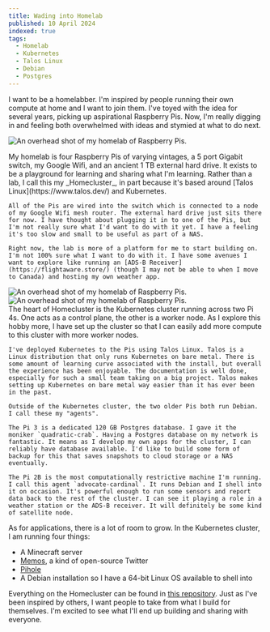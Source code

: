 ```yaml
---
title: Wading into Homelab
published: 10 April 2024
indexed: true
tags:
  - Homelab
  - Kubernetes
  - Talos Linux
  - Debian
  - Postgres
---
```



I want to be a homelabber. I'm inspired by people running their own compute at home and I want to join them. I've toyed with the idea for several years, picking up aspirational Raspberry Pis. Now, I'm really digging in and feeling both overwhelmed with ideas and stymied at what to do next.

<Image
  src={Homelab}
  alt="An overhead shot of my homelab of Raspberry Pis."
  class="object-cover rounded-md mx-auto w-full mb-4"
/>

<div class="grid grid-cols-1 sm:grid-cols-2 sm:gap-4">
  <div>
    My homelab is four Raspberry Pis of varying vintages, a 5 port Gigabit switch, my Google Wifi, and an ancient 1 TB external hard drive. It exists to be a playground for learning and sharing what I'm learning. Rather than a lab, I call this my _Homecluster_, in part because it's based around [Talos Linux](https://www.talos.dev/) and Kubernetes.

    All of the Pis are wired into the switch which is connected to a node of my Google Wifi mesh router. The external hard drive just sits there for now. I have thought about plugging it in to one of the Pis, but I'm not really sure what I'd want to do with it yet. I have a feeling it's too slow and small to be useful as part of a NAS.

    Right now, the lab is more of a platform for me to start building on. I'm not 100% sure what I want to do with it. I have some avenues I want to explore like running an [ADS-B Receiver](https://flightaware.store/) (though I may not be able to when I move to Canada) and hosting my own weather app.

  </div>
  <Image
    src={HomelabAnnotated}
    alt="An overhead shot of my homelab of Raspberry Pis."
    class="object-cover rounded-md mx-auto w-full mb-4"
  />
</div>

<div class="grid grid-cols-1 sm:grid-cols-2 sm:gap-4">
  <Image
    src={HomelabCompute}
    alt="An overhead shot of my homelab of Raspberry Pis."
    class="object-cover rounded-md mx-auto mb-4"
  />
  <div>
    The heart of Homecluster is the Kubernetes cluster running across two Pi 4s. One acts as a control plane, the other is a worker node. As I explore this hobby more, I have set up the cluster so that I can easily add more compute to this cluster with more worker nodes.

    I've deployed Kubernetes to the Pis using Talos Linux. Talos is a Linux distribution that only runs Kubernetes on bare metal. There is some amount of learning curve associated with the install, but overall the experience has been enjoyable. The documentation is well done, especially for such a small team taking on a big project. Talos makes setting up Kubernetes on bare metal way easier than it has ever been in the past.

    Outside of the Kubernetes cluster, the two older Pis both run Debian. I call these my "agents".

    The Pi 3 is a dedicated 120 GB Postgres database. I gave it the moniker `quadratic-crab`. Having a Postgres database on my network is fantastic. It means as I develop my own apps for the cluster, I can reliably have database available. I'd like to build some form of backup for this that saves snapshots to cloud storage or a NAS eventually.

    The Pi 2B is the most computationally restrictive machine I'm running. I call this agent `advocate-cardinal`. It runs Debian and I shell into it on occasion. It's powerful enough to run some sensors and report data back to the rest of the cluster. I can see it playing a role in a weather station or the ADS-B receiver. It will definitely be some kind of satellite node.

  </div>
</div>

As for applications, there is a lot of room to grow. In the Kubernetes cluster, I am running four things:

- A Minecraft server
- [Memos](https://github.com/usememos/memos), a kind of open-source Twitter
- [Pihole](https://pi-hole.net/)
- A Debian installation so I have a 64-bit Linux OS available to shell into

Everything on the Homecluster can be found in [this repository](https://github.com/t-eckert/homecluster/tree/main). Just as I've been inspired by others, I want people to take from what I build for themselves. I'm excited to see what I'll end up building and sharing with everyone.
